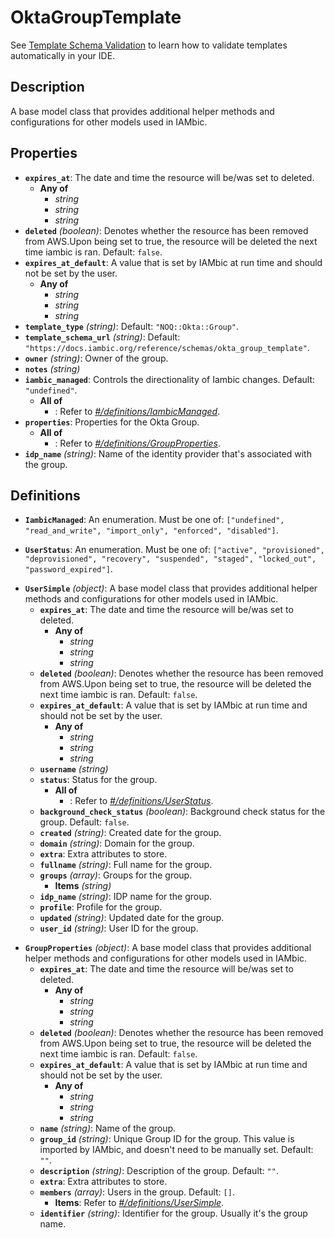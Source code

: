 # OktaGroupTemplate

See [Template Schema Validation](/reference/template_validation_ide) to learn how to validate templates automatically in your IDE.

## Description

A base model class that provides additional helper methods and
configurations for other models used in IAMbic.

## Properties

- **`expires_at`**: The date and time the resource will be/was set to deleted.
  - **Any of**
    - *string*
    - *string*
    - *string*
- **`deleted`** *(boolean)*: Denotes whether the resource has been removed from AWS.Upon being set to true, the resource will be deleted the next time iambic is ran. Default: `false`.
- **`expires_at_default`**: A value that is set by IAMbic at run time and should not be set by the user.
  - **Any of**
    - *string*
    - *string*
    - *string*
- **`template_type`** *(string)*: Default: `"NOQ::Okta::Group"`.
- **`template_schema_url`** *(string)*: Default: `"https://docs.iambic.org/reference/schemas/okta_group_template"`.
- **`owner`** *(string)*: Owner of the group.
- **`notes`** *(string)*
- **`iambic_managed`**: Controls the directionality of Iambic changes. Default: `"undefined"`.
  - **All of**
    - : Refer to *[#/definitions/IambicManaged](#definitions/IambicManaged)*.
- **`properties`**: Properties for the Okta Group.
  - **All of**
    - : Refer to *[#/definitions/GroupProperties](#definitions/GroupProperties)*.
- **`idp_name`** *(string)*: Name of the identity provider that's associated with the group.
## Definitions


<a id="definitions/IambicManaged"></a>

- **`IambicManaged`**: An enumeration. Must be one of: `["undefined", "read_and_write", "import_only", "enforced", "disabled"]`.

<a id="definitions/UserStatus"></a>

- **`UserStatus`**: An enumeration. Must be one of: `["active", "provisioned", "deprovisioned", "recovery", "suspended", "staged", "locked_out", "password_expired"]`.

<a id="definitions/UserSimple"></a>

- **`UserSimple`** *(object)*: A base model class that provides additional helper methods and
configurations for other models used in IAMbic.
  - **`expires_at`**: The date and time the resource will be/was set to deleted.
    - **Any of**
      - *string*
      - *string*
      - *string*
  - **`deleted`** *(boolean)*: Denotes whether the resource has been removed from AWS.Upon being set to true, the resource will be deleted the next time iambic is ran. Default: `false`.
  - **`expires_at_default`**: A value that is set by IAMbic at run time and should not be set by the user.
    - **Any of**
      - *string*
      - *string*
      - *string*
  - **`username`** *(string)*
  - **`status`**: Status for the group.
    - **All of**
      - : Refer to *[#/definitions/UserStatus](#definitions/UserStatus)*.
  - **`background_check_status`** *(boolean)*: Background check status for the group. Default: `false`.
  - **`created`** *(string)*: Created date for the group.
  - **`domain`** *(string)*: Domain for the group.
  - **`extra`**: Extra attributes to store.
  - **`fullname`** *(string)*: Full name for the group.
  - **`groups`** *(array)*: Groups for the group.
    - **Items** *(string)*
  - **`idp_name`** *(string)*: IDP name for the group.
  - **`profile`**: Profile for the group.
  - **`updated`** *(string)*: Updated date for the group.
  - **`user_id`** *(string)*: User ID for the group.

<a id="definitions/GroupProperties"></a>

- **`GroupProperties`** *(object)*: A base model class that provides additional helper methods and
configurations for other models used in IAMbic.
  - **`expires_at`**: The date and time the resource will be/was set to deleted.
    - **Any of**
      - *string*
      - *string*
      - *string*
  - **`deleted`** *(boolean)*: Denotes whether the resource has been removed from AWS.Upon being set to true, the resource will be deleted the next time iambic is ran. Default: `false`.
  - **`expires_at_default`**: A value that is set by IAMbic at run time and should not be set by the user.
    - **Any of**
      - *string*
      - *string*
      - *string*
  - **`name`** *(string)*: Name of the group.
  - **`group_id`** *(string)*: Unique Group ID for the group. This value is imported by IAMbic, and doesn't need to be manually set. Default: `""`.
  - **`description`** *(string)*: Description of the group. Default: `""`.
  - **`extra`**: Extra attributes to store.
  - **`members`** *(array)*: Users in the group. Default: `[]`.
    - **Items**: Refer to *[#/definitions/UserSimple](#definitions/UserSimple)*.
  - **`identifier`** *(string)*: Identifier for the group. Usually it's the group name.
